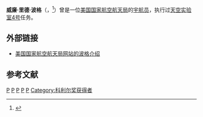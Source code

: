 {{宇航员信息框
| 姓名        =威廉·里德·波格
| 照片        =William R. Pogue.png
| 标题        =美国国家航空航天局宇航员
| 国籍        ={{flagicon|USA}} [[美国|美国]]
| 状态        =已去世
| 出生日期     ={{birth date|1930|1|23}}
| 出生地点     ={{flagicon|USA}} [[奥克拉荷马州|奥克拉荷马州]]，澳柯玛
| 去世日期     ={{death date and age|2014|3|3|1930|1|23}}
| 去世地点     ={{flagicon|USA}} [[佛羅里達州|佛羅里達州]]，[[可可比奇|可可比奇]]
| 之前职业     =[[试飞员|试飞员]]
| 军阶        =[[上校|上校]]（[[美国空军|美国空军]]）
| 选择        =[[第五组宇航员|第五组宇航员]]
| 太空时间     =84天1小时15分钟
| 任务        =[[天空实验室4号|天空实验室4号]]
| 任务徽章     =[[File:Skylab3-Patch.png|30px]]
|}}

'''威廉·里德·波格'''（{{lang|en|'''William Reid Pogue'''}}，{{bd|1936年|2月29日|2014年|3月4日|catIdx=L}}<ref>{{Cite web |url=http://www.tulsaworld.com/communities/sand-springs-native-skylab-astronaut-bill-pogue-dies-at/article_f0380572-a403-11e3-98d4-0017a43b2370.html?mode=jqm |title=Sand Springs native, Skylab astronaut Bill Pogue dies at 84 |access-date=2014-03-05 |archive-date=2022-06-12 |archive-url=https://web.archive.org/web/20220612031739/https://tulsaworld.com/communities/sand-springs-native-skylab-astronaut-bill-pogue-dies-at/article_f0380572-a403-11e3-98d4-0017a43b2370.html?mode=jqm }}</ref>）曾是一位[[美国国家航空航天局|美国国家航空航天局]]的[[宇航员|宇航员]]，执行过[[天空实验室4号|天空实验室4号]]任务。

== 外部链接 ==
* {{En icon}}[https://web.archive.org/web/20140528133327/http://www.jsc.nasa.gov/Bios/htmlbios/pogue-wr.html 美国国家航空航天局网站的波格介绍]

==参考文献==
{{reflist}}

{{第五组宇航员}}
{{Authority control}}
{{宇航员小作品}}

[[Category:阿波罗计划宇航员|P]]
[[Category:美国自传作家|P]]
[[Category:天空实验室计划宇航员|P]]
[[Category:第五组宇航员|P]]
[[Category:奧克拉荷馬州州立大學校友|P]]
[[Category:科利尔奖获得者|Category:科利尔奖获得者]]
